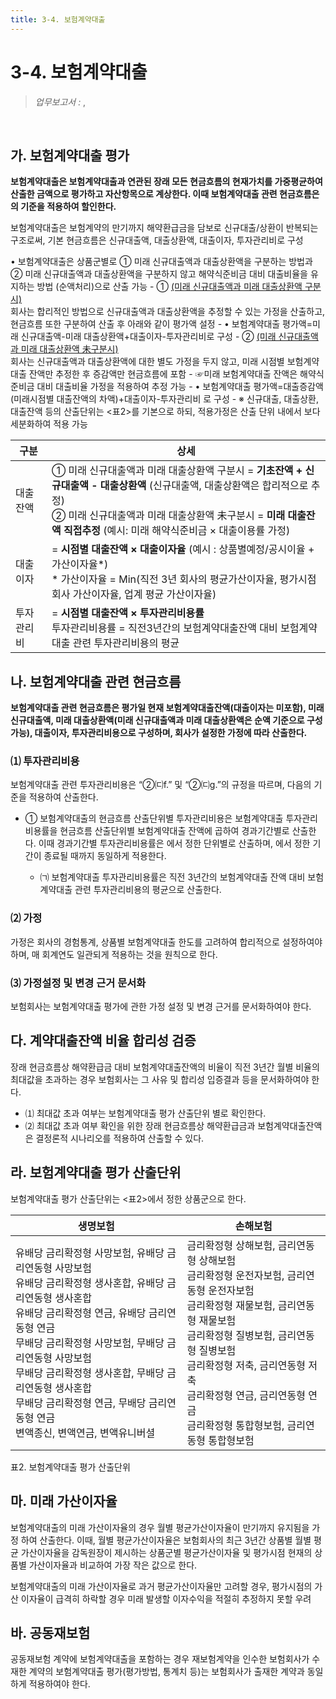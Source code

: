 ```yaml
---
title: 3-4. 보험계약대출
---
```

# 3-4. 보험계약대출

> _업무보고서 :_ <OverlayDemo id ="AI706"/>,  <OverlayDemo id ="AI707"/>
<br/>

## 가. 보험계약대출 평가 

**보험계약대출은 보험계약대출과 연관된 장래 모든 현금흐름의 현재가치를 가중평균하여 산출한 금액으로 평가하고 자산항목으로 계상한다. 이때 보험계약대출 관련 현금흐름은 <OverlayDemo id="250"/>의 기준을 적용하여 할인한다.**



<GCallout severity="info" title="보험계약대출 평가방법">

  보험계약대출은 보험계약의 만기까지 해약환급금을 담보로 신규대출/상환이 반복되는 구조로써, 기본 현금흐름은 신규대출액, 대출상환액, 대출이자, 투자관리비로 구성
  
  • 보험계약대출은 상품군별로 ① 미래 신규대출액과 대출상환액을 구분하는 방법과 ② 미래 신규대출액과 대출상환액을 구분하지 않고 해약식준비금 대비 대출비율을 유지하는 방법 (순액처리)으로 산출 가능
      - ① <u>(미래 신규대출액과 미래 대출상환액 구분시)</u>\
      회사는 합리적인 방법으로 신규대출액과 대출상환액을 추정할 수 있는 가정을 산출하고, 현금흐름 또한 구분하여 산출 후 아래와 같이 평가액 설정
        - • 보험계약대출 평가액=미래 신규대출액-미래 대출상환액+대출이자-투자관리비로 구성
      - ② <u>(미래 신규대출액과 미래 대출상환액 未구분시)</u>\
      회사는 신규대출액과 대출상환액에 대한 별도 가정을 두지 않고, 미래 시점별 보험계약대출 잔액만 추정한 후 증감액만 현금흐름에 포함
        - ☞미래 보험계약대출 잔액은 해약식준비금 대비 대출비율 가정을 적용하여 추정 가능
        - • 보험계약대출 평가액=대출증감액(미래시점별 대출잔액의 차액)+대출이자-투자관리비 로 구성
      - ※ 신규대출, 대출상환, 대출잔액 등의 산출단위는 \<표2>를 기본으로 하되, 적용가정은 산출 단위 내에서 보다 세분화하여 적용 가능

|구분|상세|
|--|--|
|대출잔액|① 미래 신규대출액과 미래 대출상환액 구분시 = **기초잔액 + 신규대출액 - 대출상환액** (신규대출액, 대출상환액은 합리적으로 추정) <br/>② 미래 신규대출액과 미래 대출상환액 未구분시 = **미래 대출잔액 직접추정** (예시: 미래 해약식준비금 × 대출이용률 가정)|
|대출이자| = **시점별 대출잔액 × 대출이자율** (예시 : 상품별예정/공시이율 + 가산이자율*) <br/> * 가산이자율 = Min(직전 3년 회사의 평균가산이자율, 평가시점 회사 가산이자율, 업계 평균 가산이자율)|
|투자관리비| = **시점별 대출잔액 × 투자관리비용률** <br/> 투자관리비용률 = 직전3년간의 보험계약대출잔액 대비 보험계약대출 관련 투자관리비용의 평균|

</GCallout>

## 나. 보험계약대출 관련 현금흐름 

**보험계약대출 관련 현금흐름은 평가일 현재 보험계약대출잔액(대출이자는 미포함), 미래 신규대출액, 미래 대출상환액(미래 신규대출액과 미래 대출상환액은 순액 기준으로 구성 가능), 대출이자, 투자관리비용으로 구성하며, 회사가 설정한 가정에 따라 산출한다.**

### ⑴ 투자관리비용
보험계약대출 관련 투자관리비용은 <OverlayDemo id="232_나5"/>“②㈂f.” 및 “②㈂g.”의 규정을 따르며, 다음의 기준을 적용하여 산출한다.
- ① 보험계약대출의 현금흐름 산출단위별 투자관리비용은 보험계약대출 투자관리비용률을 현금흐름 산출단위별 보험계약대출 잔액에 곱하여 경과기간별로 산출한다. 이때 경과기간별 투자관리비용률은 <OverlayDemo id="232_나1"/>에서 정한 단위별로 산출하며, <OverlayDemo id="232_나4"/>에서 정한 기간이 종료될 때까지 동일하게 적용한다.
    - ㈀ 보험계약대출 투자관리비용률은 직전 3년간의 보험계약대출 잔액 대비 보험계약대출 관련 투자관리비용의 평균으로 산출한다.

### ⑵ 가정
가정은 회사의 경험통계, 상품별 보험계약대출 한도를 고려하여 합리적으로 설정하여야 하며, 매 회계연도 일관되게 적용하는 것을 원칙으로 한다.


### ⑶ 가정설정 및 변경 근거 문서화
보험회사는 보험계약대출 평가에 관한 가정 설정 및 변경 근거를 문서화하여야 한다.

## 다. 계약대출잔액 비율 합리성 검증 

장래 현금흐름상 해약환급금 대비 보험계약대출잔액의 비율이 직전 3년간 월별 비율의 최대값을 초과하는 경우 보험회사는 그 사유 및 합리성 입증결과 등을 문서화하여야 한다.
- ⑴ 최대값 초과 여부는 보험계약대출 평가 산출단위 별로 확인한다.
- ⑵ 최대값 초과 여부 확인을 위한 장래 현금흐름상 해약환급금과 보험계약대출잔액은 결정론적 시나리오를 적용하여 산출할 수 있다.

## 라. 보험계약대출 평가 산출단위 

보험계약대출 평가 산출단위는 \<표2>에서 정한 상품군으로 한다.

|생명보험|손해보험|
|--|--|
|유배당 금리확정형 사망보험, 유배당 금리연동형 사망보험<br/>유배당 금리확정형 생사혼합, 유배당 금리연동형 생사혼합<br/>유배당 금리확정형 연금, 유배당 금리연동형 연금<br/>무배당 금리확정형 사망보험, 무배당 금리연동형 사망보험<br/>무배당 금리확정형 생사혼합, 무배당 금리연동형 생사혼합<br/>무배당 금리확정형 연금, 무배당 금리연동형 연금<br/>변액종신, 변액연금, 변액유니버셜|금리확정형 상해보험, 금리연동형 상해보험<br/>금리확정형 운전자보험, 금리연동형 운전자보험<br/>금리확정형 재물보험, 금리연동형 재물보험<br/>금리확정형 질병보험, 금리연동형 질병보험<br/>금리확정형 저축, 금리연동형 저축<br/>금리확정형 연금, 금리연동형 연금<br/>금리확정형 통합형보험, 금리연동형 통합형보험|

<GCaption>표2. 보험계약대출 평가 산출단위</GCaption>

## 마. 미래 가산이자율 

보험계약대출의 미래 가산이자율의 경우 월별 평균가산이자율이 만기까지 유지됨을 가정 하여 산출한다. 이때, 월별 평균가산이자율은 보험회사의 최근 3년간 상품별 월별 평균 가산이자율을 감독원장이 제시하는 상품군별 평균가산이자율 및 평가시점 현재의 상품별 가산이자율과 비교하여 가장 작은 값으로 한다.

<Accordion multiple activeIndex={[]}>
<AccordionTab header="보험계약대출의 미래 가산이자율 계산 시 평가시점 현재의 상품별 가산이자율을 비교하는 이유">
    보험계약대출의 미래 가산이자율로 과거 평균가산이자율만 고려할 경우, 평가시점의 가산 이자율이 급격히 하락할 경우 미래 발생할 이자수익을 적절히 추정하지 못할 우려
</AccordionTab>
</Accordion>

## 바. 공동재보험 

공동재보험 계약에 보험계약대출을 포함하는 경우 재보험계약을 인수한 보험회사가 수재한 계약의 보험계약대출 평가(평가방법, 통계치 등)는 보험회사가 출재한 계약과 동일하게 적용하여야 한다.
